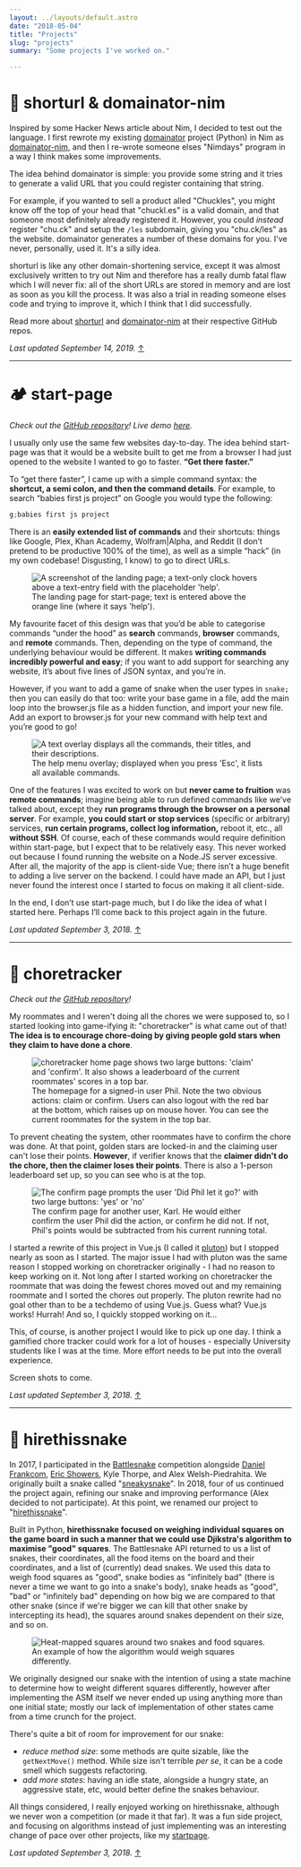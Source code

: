 ```yaml
---
layout: ../layouts/default.astro
date: "2018-05-04"
title: "Projects"
slug: "projects"
summary: "Some projects I've worked on."

---
```


# 🔗 shorturl & domainator-nim

Inspired by some Hacker News article about Nim, I decided to test out the
language. I first rewrote my existing
[domainator](https://github.com/phildenhoff/domainator) project (Python) in
Nim as [domainator-nim](https://github.com/phildenhoff/domainator-nim), and
then I re-wrote someone elses "Nimdays" program in a way I think makes some
improvements.

The idea behind domainator is simple: you provide some string and it tries to
generate a valid URL that you could register containing that string.

For example, if you wanted to sell a product alled "Chuckles", you might
know off the top of your head that "chuckl.es" is a valid domain, and that
someone most definitely already registered it. However, you could *instead*
register "chu.ck" and setup the `/les` subdomain, giving you "chu.ck/les" as
the website. domainator generates a number of these domains for you. I've
never, personally, used it. It's a silly idea.

shorturl is like any other domain-shortening service, except it was almost
exclusively written to try out Nim and therefore has a really dumb fatal flaw
which I will never fix: all of the short URLs are stored in memory and are
lost as soon as you kill the process. It was also a trial in reading someone
elses code and trying to improve it, which I think that I did successfully.

Read more about [shorturl](https://github.com/phildenhoff/shorturl) and
[domainator-nim](https://github.com/phildenhoff/domainator-nim) at their
respective GitHub repos.

_Last updated September 14, 2019._ [↑](#)

---

# 🏕️ start-page
_Check out the [GitHub repository](https://github.com/phildenhoff/start-page)! Live demo [here](https://start.denhoff.ca)._

I usually only use the same few websites day-to-day. The idea behind start-page was that it would be a website built to get me from a browser I had just opened to the website I wanted to go to faster. **“Get there faster.”**

To “get there faster”, I came up with a simple command syntax: the **shortcut, a semi colon, and then the command details**. For example, to search “babies first js project” on Google you would type the following:

```js
g;babies first js project
```

There is an **easily extended list of commands** and their shortcuts: things like Google, Plex, Khan Academy, Wolfram|Alpha, and Reddit (I don’t pretend to be productive 100% of the time), as well as a simple “hack” (in my own codebase! Disgusting, I know) to go to direct URLs.

<figure>
  <img src="/assets/projects/startpage_v1/start.png"
alt="A screenshot of the landing page; a text-only clock hovers above a text-entry field with the placeholder 'help'." />
<figcaption>The landing page for start-page; text is entered above the orange line (where it says 'help').</figcaption>
</figure>

My favourite facet of this design was that you’d be able to categorise commands “under the hood” as **search** commands, **browser** commands, and **remote** commands. Then, depending on the type of command, the underlying behaviour would be different. It makes **writing commands incredibly powerful and easy**; if you want to add support for searching any website, it’s about five lines of JSON syntax, and you’re in.

However, if you want to add a game of snake when the user types in `snake;` then you can easily do that too: write your base game in a file, add the main loop into the browser.js file as a hidden function, and import your new file. Add an export to browser.js for your new command with help text and you’re good to go!

<figure>
<img src="/assets/projects/startpage_v1/start_overlay.png"
alt="A text overlay displays all the commands, their titles, and their descriptions." />
<figcaption>The help menu overlay; displayed when you press 'Esc', it lists all available commands.</figcaption>
</figure>

One of the features I was excited to work on but **never came to fruition** was **remote commands**; imagine being able to run defined commands like we’ve talked about, except they **run programs through the browser on a personal server**. For example, **you could start or stop services** (specific or arbitrary) services, **run certain programs, collect log information,** reboot it, etc., all **without SSH**. Of course, each of these commands would require definition within start-page, but I expect that to be relatively easy. This never worked out because I found running the website on a Node.JS server excessive. After all, the majority of the app is client-side Vue; there isn’t a huge benefit to adding a live server on the backend. I could have made an API, but I just never found the interest once I started to focus on making it all client-side.

In the end, I don’t use start-page much, but I do like the idea of what I started here. Perhaps I’ll come back to this project again in the future.

_Last updated September 3, 2018._ [↑](#)

---

# 🧹 choretracker
_Check out the [GitHub repository](https://github.com/phildenhoff/choretracker)!_

My roommates and I weren't doing all the chores we were supposed to, so I started looking
into game-ifying it: "choretracker" is what came out of that! **The idea is to encourage
chore-doing by giving people gold stars when they claim to have done a chore**.

<figure>
<img
src="/assets/projects/choretracker/homepage_v1.png"
alt="choretracker home page shows two large buttons: 'claim' and 'confirm'. It also shows a leaderboard of the current roommates' scores in a top bar."/>
<figcaption>The homepage for a signed-in user Phil. Note the two obvious actions: claim or confirm. Users can also logout with the red bar at the bottom, which raises up on  mouse hover. You can see the current roommates for the system in the top bar.</figcaption>
</figure>

To prevent cheating the system, other roommates have to confirm the chore was done. At that point,
golden stars are locked-in and the claiming user can't lose their points. **However**, if
verifier knows that the **claimer didn't do the chore, then the claimer loses their
points**. There is also a 1-person leaderboard set up, so you can see who is at the top.

<figure>
<img
src="/assets/projects/choretracker/confirm_v1.png"
alt="The confirm page prompts the user 'Did Phil let it go?' with two large buttons: 'yes' or 'no'" />
<figcaption>The confirm page for another user, Karl. He would either confirm the user Phil did the action, or confirm he did not. If not, Phil's points would be subtracted from his current running total.</figcaption>
</figure>

I started a rewrite of this project in Vue.js (I called it
[pluton](https://github.com/phildenhoff/pluton-web)) but I stopped nearly as soon as I
started. The major issue I had with pluton was the same reason I stopped working on
choretracker originally - I had no reason to keep working on it. Not long after I started
working on choretracker the roommate that was doing the fewest chores moved out and my
remaining roommate and I sorted the chores out properly. The pluton rewrite had no goal
other than to be a techdemo of using Vue.js. Guess what? Vue.js works! Hurrah! And so,
I quickly stopped working on it...

This, of course, is another project I would like to pick up one day. I think a gamified
chore tracker could work for a lot of houses - especially University students like I was
at the time. More effort needs to be put into the overall experience.

Screen shots to come.

_Last updated September 3, 2018._ [↑](#)

---

# 🐍 hirethissnake

In 2017, I participated in the [Battlesnake](https://www.battlesnake.io/) competition
alongside  [Daniel Frankcom](https://www.linkedin.com/in/daniel-frankcom-28a30a82/),
[Eric Showers](http://eric-showers.me/), Kyle Thorpe, and Alex Welsh-Piedrahita. We
originally built a snake called "[sneakysnake](https://github.com/hirethissnake/2017)". In 2018,
four of us continued the project again, refining our snake and improving performance
(Alex decided to not participate). At this point, we renamed our project to
"[hirethissnake](https://github.com/hirethissnake/2018)".

Built in Python, **hirethissnake focused on weighing individual squares on the game board in
such a manner that we could use Djikstra's algorithm to maximise "good" squares**. The
Battlesnake API returned to us a list of snakes, their coordinates, all the food items on
the board and their coordinates, and a list of (currently) dead snakes. We used this data
to weigh food squares as "good", snake bodies as "infinitely bad" (there is never a time
we want to go into a snake's body), snake heads as "good", "bad" or "infinitely bad"
depending on how big we are compared to that other snake (since if we're bigger we can
kill that other snake by intercepting its head), the squares around snakes dependent
on their size, and so on.

<figure>
<img src="/assets/projects/hirethissnake/snakes.svg"
alt="Heat-mapped squares around two snakes and food squares." />
<figcaption>An example of how the algorithm would weigh squares differently.</figcaption>
</figure>

We originally designed our snake with the intention of using a state machine to determine
how to weight different squares differently, however after implementing the ASM itself we
never ended up using anything more than one initial state; mostly our lack of
implementation of other states came from a time crunch for the project.

There's quite a bit of room for improvement for our snake:

 - *reduce method size*: some methods are quite sizable, like the `getNextMove()` method.
 While size isn't terrible _per se_, it can be a code smell which suggests refactoring.
 - *add more states*: having an idle state, alongside a hungry state, an aggressive state,
 etc, would better define the snakes behaviour.

All things considered, I really enjoyed working on hirethissnake, although we never won
a competition (or made it that far). It was a fun side project, and focusing on algorithms
instead of just implementing was an interesting change of pace over other projects, like
my [startpage](#start-page).

_Last updated September 3, 2018._ [↑](#)
